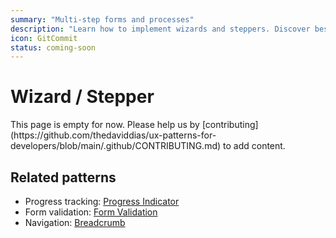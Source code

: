 ```yaml
---
summary: "Multi-step forms and processes"
description: "Learn how to implement wizards and steppers. Discover best practices for multi-step forms, progress tracking, and step validation."
icon: GitCommit
status: coming-soon
---
```



# Wizard / Stepper

<Callout type="warning">
  This page is empty for now. Please help us by
  [contributing](https://github.com/thedaviddias/ux-patterns-for-developers/blob/main/.github/CONTRIBUTING.md)
  to add content.
</Callout>

## Related patterns

- Progress tracking: [Progress Indicator](/patterns/user-feedback/progress-indicator)
- Form validation: [Form Validation](/patterns/forms/form-validation)
- Navigation: [Breadcrumb](/patterns/navigation/breadcrumb)
